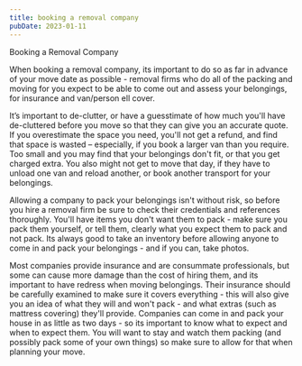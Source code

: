 ```yaml
---
title: booking a removal company
pubDate: 2023-01-11
---
```


Booking a Removal Company

When booking a removal company, its important to do so as far in advance of your move date as possible - removal firms who do all of the packing and moving for you expect to be able to come out and assess your belongings, for insurance and van/person ell cover. 

It’s important to de-clutter, or have a guesstimate of how much you'll have de-cluttered before you move so that they can give you an accurate quote.  If you overestimate the space you need, you'll not get a refund, and find that space is wasted – especially, if you book a larger van than you require.  Too small and you may find that your belongings don't fit, or that you get charged extra.  You also might not get to move that day, if they have to unload one van and reload another, or book another transport for your belongings.

Allowing a company to pack your belongings isn't without risk, so before you hire a removal firm be sure to check their credentials and references thoroughly. You'll have items you don't want them to pack - make sure you pack them yourself, or tell them, clearly what you expect them to pack and not pack. Its always good to take an inventory before allowing anyone to come in and pack your belongings - and if you can, take photos. 

Most companies provide insurance and are consummate professionals, but some can cause more damage than the cost of hiring them, and its important to have redress when moving belongings. Their insurance should be carefully examined to make sure it covers everything - this will also give you an idea of what they will and won't pack - and what extras (such as mattress covering) they'll provide. Companies can come in and pack your house in as little as two days - so its important to know what to expect and when to expect them. You will want to stay and watch them packing (and possibly pack some of your own things) so make sure to allow for that when planning your move.
